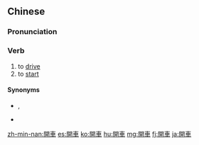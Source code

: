 {{also|开车}}
==Chinese==
{{zh-forms|s=开车}}

===Pronunciation===
{{zh-pron
|m=kāichē
|c=hoi1 ce1
|h=pfs=khôi-chhâ
|mn=khui-chhia
|mn-t=kui1 cia1
|cat=v
}}

===Verb===
{{zh-verb}}

# to [[drive]] {{gloss|a vehicle}}
# to [[start]] {{gloss|a vehicle}}

====Synonyms====
* {{sense|to drive}} {{zh-l|駕車}}, {{qualifier|Cantonese}} {{zh-l|揸車|zaa1 ce1}}
* {{sense|to start}} {{qualifier|Cantonese}} {{zh-l|撻車|taat1 ce1}}

[[zh-min-nan:開車]]
[[es:開車]]
[[ko:開車]]
[[hu:開車]]
[[mg:開車]]
[[fj:開車]]
[[ja:開車]]